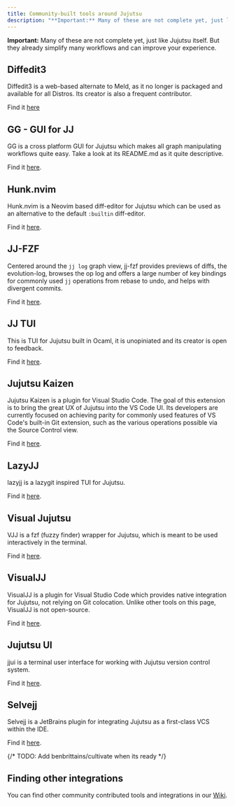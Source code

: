```yaml
---
title: Community-built tools around Jujutsu
description: "**Important:** Many of these are not complete yet, just like Jujutsu itself."
---
```


**Important:** Many of these are not complete yet, just like Jujutsu itself.
But they already simplify many workflows and can improve your experience.

## Diffedit3

Diffedit3 is a web-based alternate to Meld, as it no longer is packaged and
available for all Distros. Its creator is also a frequent contributor.

Find it [here][diffedit3]

## GG - GUI for JJ

GG is a cross platform GUI for Jujutsu which makes all graph manipulating
workflows quite easy. Take a look at its README.md as it quite descriptive.

Find it [here][gg].

## Hunk.nvim

Hunk.nvim is a Neovim based diff-editor for Jujutsu which can be used as an
alternative to the default `:builtin` diff-editor.

Find it [here][hunk.nvim].

## JJ-FZF

Centered around the `jj log` graph view, jj-fzf provides previews of diffs, the
evolution-log, browses the op log and offers a large number of key bindings for
commonly used `jj` operations from rebase to undo, and helps with divergent commits.

Find it [here][jj-fzf].

## JJ TUI

This is TUI for Jujutsu built in Ocaml, it is unopiniated and its creator is
open to feedback.

Find it [here][jj_tui].

## Jujutsu Kaizen

Jujutsu Kaizen is a plugin for Visual Studio Code. The goal of this extension is to bring the great UX of Jujutsu into the VS Code UI.
Its developers are currently focused on achieving parity for commonly used features of VS Code's built-in Git extension, such as the various operations possible via the Source Control view.

Find it [here][jjk].

## LazyJJ

lazyjj is a lazygit inspired TUI for Jujutsu.

Find it [here][lazyjj].

## Visual Jujutsu

VJJ is a fzf (fuzzy finder) wrapper for Jujutsu, which is meant to be used
interactively in the terminal.

Find it [here][vjj].

## VisualJJ

VisualJJ is a plugin for Visual Studio Code which provides native integration
for Jujutsu, not relying on Git colocation. Unlike other tools on this page,
VisualJJ is not open-source.

Find it [here][visualjj].

## Jujutsu UI

jjui is a terminal user interface for working with Jujutsu version control system.

Find it [here][jjui].

## Selvejj

Selvejj is a JetBrains plugin for integrating Jujutsu as a first-class VCS within the IDE.

Find it [here][selvejj].

{/* TODO: Add benbrittains/cultivate when its ready */}

## Finding other integrations

You can find other community contributed tools and integrations in our
[Wiki].

[cultivate]: https://github.com/benbrittain/cultivate
[diffedit3]: https://github.com/ilyagr/diffedit3
[gg]: https://github.com/gulbanana/gg
[hunk.nvim]: https://github.com/julienvincent/hunk.nvim
[jj-fzf]: https://github.com/tim-janik/jj-fzf
[jj_tui]: https://github.com/faldor20/jj_tui
[jjk]: https://github.com/keanemind/jjk
[lazyjj]: https://github.com/Cretezy/lazyjj
[vjj]: https://github.com/noahmayr/vjj
[visualjj]: https://www.visualjj.com
[Wiki]: https://github.com/jj-vcs/jj/wiki
[jjui]: https://github.com/idursun/jjui
[selvejj]: https://selvejj.com
